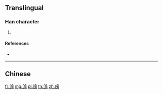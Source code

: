 {{character info/new}}
{{also|鶬}}
==Translingual==

===Han character===
{{Han char|rn=196|rad=鸟|as=04|sn=9|four=|canj=OUPYM}}

# {{defn|Han|sort=鸟04}}

====References====
* {{Han ref|kx=1505.141|hdz=74620.060|uh=9E27|ud=40487}}

----

==Chinese==
{{zh-see|鶬}}

[[fr:鸧]]
[[mg:鸧]]
[[pl:鸧]]
[[th:鸧]]
[[zh:鸧]]